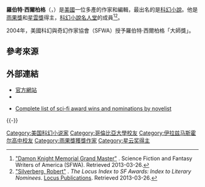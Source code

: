{{noteTA
|1=zh-hans:罗伯特; zh-tw:勞勃; zh-hk:羅拔; zh-hant:羅伯特;
|2=zh-cn:西尔弗伯格; zh-tw:西爾柏格; zh-hk:施華堡;
}}
{{Infobox writer <!-- for more information see [[:Template:Infobox_writer/doc|:Template:Infobox writer/doc]] -->
| name        = 羅伯特·西爾柏格
| image       = Robert Silverberg OTRS.jpg
| caption     = 
| pseudonym   = dozens<ref name=isfdb>
{{isfdb name |54}} ('''ISFDB'''). Retrieved 2013-03-26. Select a title to see its linked publication history and general information. Select a particular edition (title) for more data at that level, such as a front cover image or linked contents.</ref>
| birth_date  = {{birth date and age|1935|1|15}}
| birth_place = [[美國|美國]][[紐約市|紐約市]][[布魯克林|布魯克林]]
| death_date  =
| death_place =
| occupation  = 作家、編輯
| nationality = [[美國|美國]]
| period      = 1955–
| genre       = [[科幻小說|科幻小說]], [[奇幻小說|奇幻小說]], [[繪本小說|繪本小說]]
| subject     = Geography, history, nature
| movement    =
| influences  =
| influenced  =
| signature   = Robert Silverberg Autograph.svg
| website     = www.robert-silverberg.com
}}

'''羅伯特·西爾柏格'''（{{lang-en|Robert Silverberg}}，{{bd|1935年|1月15日}}）是[[美國|美國]]一位多產的作家和編輯，最出名的是[[科幻小說|科幻小說]]。他是[[雨果獎|雨果獎]]和[[星雲獎|星雲獎]]得主，[[科幻小說名人堂|科幻小說名人堂]]的成員<ref name=SFWA>
[http://www.sfwa.org/nebula-awards/nebula-weekend/events-program/grandmaster/ "Damon Knight Memorial Grand Master"] {{webarchive|url=https://web.archive.org/web/20110701114233/http://www.sfwa.org/nebula-awards/nebula-weekend/events-program/grandmaster/ |date=2011-07-01 }}. Science Fiction and Fantasy Writers of America (SFWA). Retrieved 2013-03-26.</ref><ref name=SFAwards>
[http://www.locusmag.com/SFAwards/Db/NomLit122.html#4772 "Silverberg, Robert"] {{webarchive|url=https://web.archive.org/web/20131010043756/http://www.locusmag.com/SFAwards/Db/NomLit122.html |date=2013-10-10 }}. ''The Locus Index to SF Awards: Index to Literary Nominees''. [[Locus_Publications|Locus Publications]]. Retrieved 2013-03-26.</ref>。

2004年，美國科幻與奇幻作家協會（SFWA）授予羅伯特·西爾柏格「大師獎」。

==參考來源==
{{reflist}}

==外部連結==
{{stack begin}}
{{commons category|Robert Silverberg}}
{{wikiquote|:en:Robert Silverberg|羅伯特·西爾柏格}}
{{stack end}}
* [http://www.robert-silverberg.com/ 官方網站]
* {{isfdb name|54}}
<!--* {{sfhof |954 | Robert Silverberg}}-->
*[http://www.worldswithoutend.com/author.asp?ID=246#books Complete list of sci-fi award wins and nominations by novelist]

<!--{{hmcontribs}}-->
{{-}}
{{Authority control}}
{{DEFAULTSORT:Silverberg, Robert}}

[[Category:美国科幻小说家|Category:美国科幻小说家]]
[[Category:哥倫比亞大學校友|Category:哥倫比亞大學校友]]
[[Category:伊拉兹马斯霍尔高中校友|Category:伊拉兹马斯霍尔高中校友]]
[[Category:雨果獎獲獎作家|Category:雨果獎獲獎作家]]
[[Category:星云奖得主|Category:星云奖得主]]